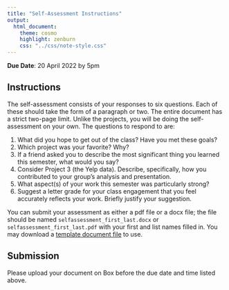 ```yaml
---
title: "Self-Assessment Instructions"
output:
  html_document:
    theme: cosmo
    highlight: zenburn
    css: "../css/note-style.css"
---
```


**Due Date**: 20 April 2022 by 5pm

## Instructions

The self-assessment consists of your responses to six questions. Each of these
should take the form of a paragraph or two. The entire document has a strict
two-page limit. Unlike the projects, you will be doing the self-assessment on
your own. The questions to respond to are:

1. What did you hope to get out of the class? Have you met these goals?
2. Which project was your favorite? Why?
3. If a friend asked you to describe the most significant thing you learned
this semester, what would you say?
4. Consider Project 3 (the Yelp data). Describe, specifically, how you
contributed to your group's analysis and presentation.
5. What aspect(s) of your work this semester was particularly strong?
6. Suggest a letter grade for your class engagement that you feel accurately
reflects your work. Briefly justify your suggestion.

You can submit your assessment as either a pdf file or a docx file; the
file should be named `selfassessment_first_last.docx` or
`selfassessment_first_last.pdf` with your first and list names filled in.
You may download a
[template document file](https://github.com/statsmaths/dsst389-s22/raw/main/extra/selfassessment_first_last.docx)
to use.

## Submission

Please upload your document on Box before the due date and time listed
above.
